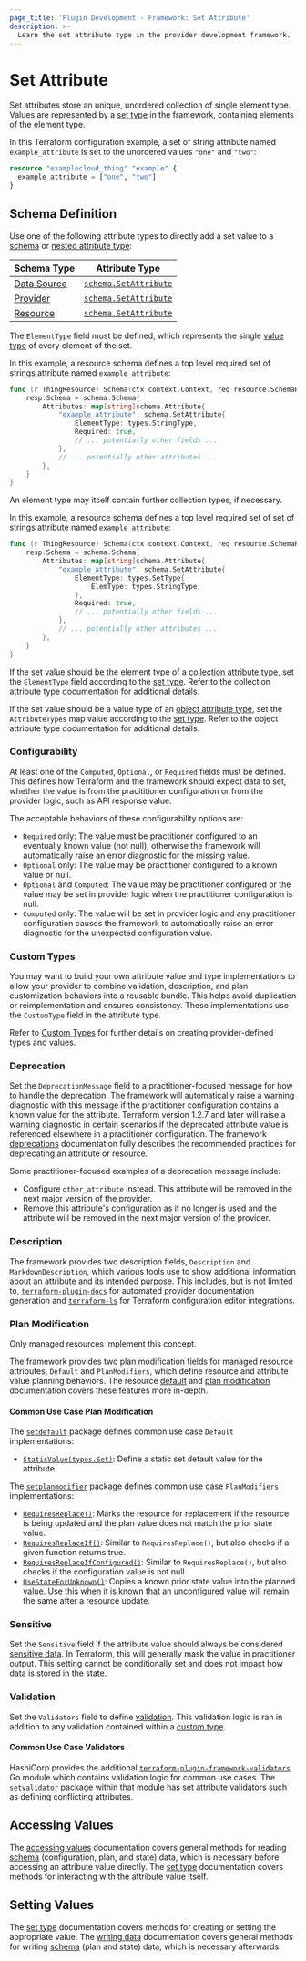 ```yaml
---
page_title: 'Plugin Development - Framework: Set Attribute'
description: >-
  Learn the set attribute type in the provider development framework.
---
```


# Set Attribute

Set attributes store an unique, unordered collection of single element type. Values are represented by a [set type](/terraform/plugin/framework/handling-data/types/set) in the framework, containing elements of the element type.

In this Terraform configuration example, a set of string attribute named `example_attribute` is set to the unordered values `"one"` and `"two"`:

```terraform
resource "examplecloud_thing" "example" {
  example_attribute = ["one", "two"]
}
```

## Schema Definition

Use one of the following attribute types to directly add a set value to a [schema](/terraform/plugin/framework/handling-data/schemas) or [nested attribute type](/terraform/plugin/framework/handling-data/attributes#nested-attribute-types):

| Schema Type | Attribute Type |
|-------------|----------------|
| [Data Source](/terraform/plugin/framework/data-sources) | [`schema.SetAttribute`](https://pkg.go.dev/github.com/hashicorp/terraform-plugin-framework/datasource/schema#SetAttribute) |
| [Provider](/terraform/plugin/framework/provider) | [`schema.SetAttribute`](https://pkg.go.dev/github.com/hashicorp/terraform-plugin-framework/provider/schema#SetAttribute) |
| [Resource](/terraform/plugin/framework/resources) | [`schema.SetAttribute`](https://pkg.go.dev/github.com/hashicorp/terraform-plugin-framework/resource/schema#SetAttribute) |

The `ElementType` field must be defined, which represents the single [value type](/terraform/plugin/framework/handling-data/types) of every element of the set.

In this example, a resource schema defines a top level required set of strings attribute named `example_attribute`:

```go
func (r ThingResource) Schema(ctx context.Context, req resource.SchemaRequest, resp *resource.SchemaResponse) {
    resp.Schema = schema.Schema{
        Attributes: map[string]schema.Attribute{
            "example_attribute": schema.SetAttribute{
                ElementType: types.StringType,
                Required: true,
                // ... potentially other fields ...
            },
            // ... potentially other attributes ...
        },
    }
}
```

An element type may itself contain further collection types, if necessary.

In this example, a resource schema defines a top level required set of set of strings attribute named `example_attribute`:

```go
func (r ThingResource) Schema(ctx context.Context, req resource.SchemaRequest, resp *resource.SchemaResponse) {
    resp.Schema = schema.Schema{
        Attributes: map[string]schema.Attribute{
            "example_attribute": schema.SetAttribute{
                ElementType: types.SetType{
                    ElemType: types.StringType,
                },
                Required: true,
                // ... potentially other fields ...
            },
            // ... potentially other attributes ...
        },
    }
}
```

If the set value should be the element type of a [collection attribute type](/terraform/plugin/framework/handling-data/attributes#collection-attribute-types), set the `ElementType` field according to the [set type](/terraform/plugin/framework/handling-data/types/set). Refer to the collection attribute type documentation for additional details.

If the set value should be a value type of an [object attribute type](/terraform/plugin/framework/handling-data/attributes#object-attribute-type), set the `AttributeTypes` map value according to the [set type](/terraform/plugin/framework/handling-data/types/set). Refer to the object attribute type documentation for additional details.

### Configurability

At least one of the `Computed`, `Optional`, or `Required` fields must be defined. This defines how Terraform and the framework should expect data to set, whether the value is from the pracititioner configuration or from the provider logic, such as API response value.

The acceptable behaviors of these configurability options are:

- `Required` only: The value must be practitioner configured to an eventually known value (not null), otherwise the framework will automatically raise an error diagnostic for the missing value.
- `Optional` only: The value may be practitioner configured to a known value or null.
- `Optional` and `Computed`: The value may be practitioner configured or the value may be set in provider logic when the practitioner configuration is null.
- `Computed` only: The value will be set in provider logic and any practitioner configuration causes the framework to automatically raise an error diagnostic for the unexpected configuration value.

### Custom Types

You may want to build your own attribute value and type implementations to allow your provider to combine validation, description, and plan customization behaviors into a reusable bundle. This helps avoid duplication or reimplementation and ensures consistency. These implementations use the `CustomType` field in the attribute type.

Refer to [Custom Types](/terraform/plugin/framework/handling-data/types/custom) for further details on creating provider-defined types and values.

### Deprecation

Set the `DeprecationMessage` field to a practitioner-focused message for how to handle the deprecation. The framework will automatically raise a warning diagnostic with this message if the practitioner configuration contains a known value for the attribute. Terraform version 1.2.7 and later will raise a warning diagnostic in certain scenarios if the deprecated attribute value is referenced elsewhere in a practitioner configuration. The framework [deprecations](/terraform/plugin/framework/deprecations) documentation fully describes the recommended practices for deprecating an attribute or resource.

Some practitioner-focused examples of a deprecation message include:

- Configure `other_attribute` instead. This attribute will be removed in the next major version of the provider.
- Remove this attribute's configuration as it no longer is used and the attribute will be removed in the next major version of the provider.

### Description

The framework provides two description fields, `Description` and `MarkdownDescription`, which various tools use to show additional information about an attribute and its intended purpose. This includes, but is not limited to, [`terraform-plugin-docs`](https://github.com/hashicorp/terraform-plugin-docs) for automated provider documentation generation and [`terraform-ls`](https://github.com/hashicorp/terraform-ls) for Terraform configuration editor integrations.

### Plan Modification

<Highlight>

Only managed resources implement this concept.

</Highlight>

The framework provides two plan modification fields for managed resource attributes, `Default` and `PlanModifiers`, which define resource and attribute value planning behaviors. The resource [default](/terraform/plugin/framework/resources/default) and [plan modification](/terraform/plugin/framework/resources/plan-modification) documentation covers these features more in-depth.

#### Common Use Case Plan Modification

The [`setdefault`](https://pkg.go.dev/github.com/hashicorp/terraform-plugin-framework/resource/schema/setdefault) package defines common use case `Default` implementations:

- [`StaticValue(types.Set)`](https://pkg.go.dev/github.com/hashicorp/terraform-plugin-framework/resource/schema/setdefault#StaticValue): Define a static set default value for the attribute.

The [`setplanmodifier`](https://pkg.go.dev/github.com/hashicorp/terraform-plugin-framework/resource/schema/setplanmodifier) package defines common use case `PlanModifiers` implementations:

- [`RequiresReplace()`](https://pkg.go.dev/github.com/hashicorp/terraform-plugin-framework/resource/schema/setplanmodifier#RequiresReplace): Marks the resource for replacement if the resource is being updated and the plan value does not match the prior state value.
- [`RequiresReplaceIf()`](https://pkg.go.dev/github.com/hashicorp/terraform-plugin-framework/resource/schema/setplanmodifier#RequiresReplaceIf): Similar to `RequiresReplace()`, but also checks if a given function returns true.
- [`RequiresReplaceIfConfigured()`](https://pkg.go.dev/github.com/hashicorp/terraform-plugin-framework/resource/schema/setplanmodifier#RequiresReplaceIfConfigured): Similar to `RequiresReplace()`, but also checks if the configuration value is not null.
- [`UseStateForUnknown()`](https://pkg.go.dev/github.com/hashicorp/terraform-plugin-framework/resource/schema/setplanmodifier#UseStateForUnknown): Copies a known prior state value into the planned value. Use this when it is known that an unconfigured value will remain the same after a resource update.

### Sensitive

Set the `Sensitive` field if the attribute value should always be considered [sensitive data](/terraform/language/state/sensitive-data). In Terraform, this will generally mask the value in practitioner output. This setting cannot be conditionally set and does not impact how data is stored in the state.

### Validation

Set the `Validators` field to define [validation](/terraform/plugin/framework/validation#attribute-validation). This validation logic is ran in addition to any validation contained within a [custom type](#custom-types).

#### Common Use Case Validators

HashiCorp provides the additional [`terraform-plugin-framework-validators`](https://pkg.go.dev/github.com/hashicorp/terraform-plugin-framework-validators) Go module which contains validation logic for common use cases. The [`setvalidator`](https://pkg.go.dev/github.com/hashicorp/terraform-plugin-framework-validators/setvalidator) package within that module has set attribute validators such as defining conflicting attributes.

## Accessing Values

The [accessing values](/terraform/plugin/framework/handling-data/accessing-values) documentation covers general methods for reading [schema](/terraform/plugin/framework/handling-data/schemas) (configuration, plan, and state) data, which is necessary before accessing an attribute value directly. The [set type](/terraform/plugin/framework/handling-data/types/set#accessing-values) documentation covers methods for interacting with the attribute value itself.

## Setting Values

The [set type](/terraform/plugin/framework/handling-data/types/set#setting-values) documentation covers methods for creating or setting the appropriate value. The [writing data](/terraform/plugin/framework/handing-data/writing-state) documentation covers general methods for writing [schema](/terraform/plugin/framework/handling-data/schemas) (plan and state) data, which is necessary afterwards.
